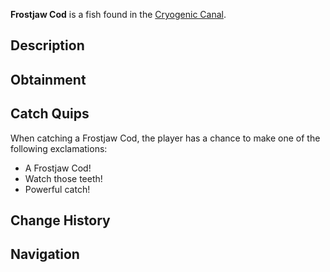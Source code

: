 {{FishInfobox
|image          = Frostjaw Cod.png
|rarity         = Legendary
|sea            = First Sea
|location       = [[Cryogenic Canal]]
|sublocation    = 
|sources        = Fishing Rod
|radar_location = 
|prog_speed     = -20
|xp             = 800
|weather        = 
|time           = Night
|season         = Winter
|bait           = Fish Head
|base_weight    = 100
|base_value     = 2000
|weight_range   = 50
|base_chance    = 5
|base_resil     = 25
}}
'''Frostjaw Cod''' is a {{Rarity|Legendary}} fish found in the [[Cryogenic Canal]].

== Description ==
{{Description|A large, muscular fish with icy blue scales and jagged, frozen-like teeth.|Bestiary Entry}}

== Obtainment ==
{{Description|Found in the darkest depths of the canal.|Bestiary Hint}}
{{Fish Availability|
Cryogenic Canal
|top_rods      = 
Leviathan's Fang Rod\109293.67\161212.75;
Free Spirit Rod\103108.13\161964.5;
Trident Rod\95188.67\149524.43;
Great Rod of Oscar\77259.99\96483.46;
Firefly Rod\76228.23\146641.11;
Lucky Rod\47478.19\97167.94;
Adventurer's Rod\65269.82\129448.82;
Fast Rod\64947.2\133884.03;
Candy Cane Rod\44070.59\91098.41;
Ethereal Prism Rod\75920.97\101156.34;
Astralhook Rod\75773.78\97735.41;
No-Life Rod\75573.63\122942.54;
Seraphic Rod\74401.43\103161.81;
Rod Of The Forgotten Fang\69371.02\94817.72;
Challenger's Rod\68134.11\99257.24;
Blazebringer Rod\65795.02\93088.61;
Rod Of The Depths\62310.5\84996.31;
Zeus Rod\61848.1\87502.02;
Verdant Shear Rod\61382.31\90564.46;
Rod Of The Exalted One\60680.74\84158.04;
Depthseeker Rod\56550.5\86856.52;
Avalanche Rod\50818.84\73233.42;
Volcanic Rod\48215.62\75476.15;
Steady Rod\16947.43\27255.69
|recommended   = Trident Rod
}}

== Catch Quips ==
When catching a Frostjaw Cod, the player has a chance to make one of the following exclamations:
* A Frostjaw Cod!
* Watch those teeth!
* Powerful catch!

== Change History ==
{{Change History|{{subst:Current Version}}}}

== Navigation ==
{{Fish Navbox|Cryogenic Canal}}